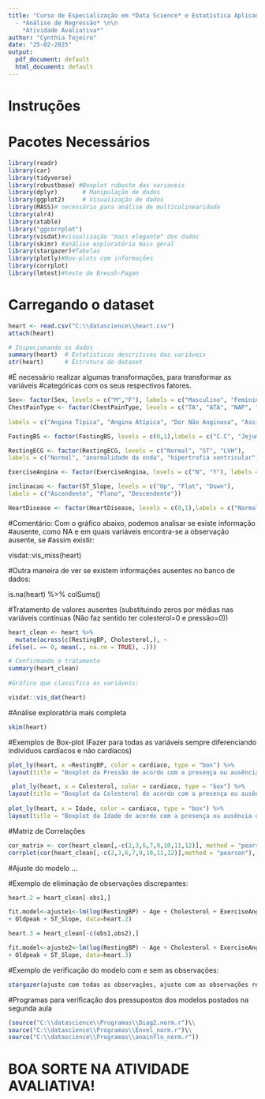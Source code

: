 ```yaml
---
title: "Curso de Especialização em *Data Science* e Estatística Aplicada Módulo IV
  - *Análise de Regressão* \n\n
    *Atividade Avaliativa*"
author: "Cynthia Tojeiro"
date: "25-02-2025"
output:
  pdf_document: default
  html_document: default
---
```


# Instruções
\begin{itemize}
\item O desenvolvimento desta atividade deve ser realizada de forma individual ou em dupla.
\item Deve-se completar o arquivo Rmd enviado na atividade.
\item É necessário devolver o arquivo em Rmd e em pdf.
\item Valor da atividade: 10 pontos.
\item Use o código em anexo como base.
\item A atividade deve conter todas as etapas abaixo com conclusões.
\end{itemize}

\textbf{- O conjunto de dados trata-se de 11 características clínicas utilizadas para a previsão de possíveis eventos relacionados a pressão arterial.}

\begin{itemize}
\item  A hipertensão arterial (HA) representa o principal fator de risco para desenvolvimento de doenças cardiovasculares e mortalidade em todo
o mundo. É uma doença multifatorial, caracterizada e diagnosticada por níveis elevados e sustentados de pressão arterial (PA), possuindo,
como critério clínico, em indivíduos maiores de 18 anos, níveis tensionais iguais ou maiores a 140 mmHg × 90 mmHg1. 
\item Há diversos fatores que podem ser responsáveis pelo desenvolvimento da doença. Entre eles podemos citar: idade, sexo, colesterol, açúcar no sangue em jejum, doença cardíaca, entre outros. O objetivo nesse trabalho é verificar dentre as variáveis disponíveis quais delas podem contribuir para a hipertensão arterial(RestingBP).
\item Nesse estudo foram utilizados dados relacionados
à variável dependente (pressão arterial) e
às seguintes variáveis independentes: idade, sexo, colesterol sérico, açúcar no sangue em jejum, resultados de eletrocardiograma, doenças cardíacas , angina induzida por exercícios, frequência cardíaca, “OldPeak” e “ST” que é relacionada a inclinação do segmento ST do exercício de pico.
\end{itemize}

\textbf{- Questões para a atividade avaliativa:}


\begin{enumerate}

\item (0.5 pts.) Realizar a Análise Descritiva dos Dados:
Para se familiarizar com os dados, faça uma boa caracterização de todas as variáveis quantitativas e qualitativas do arquivo, uma a uma, usando medidas resumo adequados a cada variável. Comente!
\item (0.5 pts.) Faça uma análise descritiva gráfica dos dados usando boxplots e diagramas de dispersão. Comente!
\item (0.5 pts.) Calcule  correlações lineares de Pearson entre as variáveis contínuas (faça um gráfico de correlações), comente.
\item (0.5 pt.) Proponha um modelo de regressão normal linear com todas as variáveis explicativas.Comente!
\item (0.8 pts.) Faça uma análise de Multicolinearidade. Comente!
\item (0.8 pts.) Aplique o método do StepWise para verificar qual o melhor ajuste. Comente!
\item (0.8 pts.) No modelo escolhido pelo StepWise faça a interpretação dos parâmetros.
\item  (0.8 pts.)Faça uma anova entre os 2 modelos, com todas as variáveis e aquele com as variáveis dependentes escolhidas pelo StepWise. Comente! 
\item (0.8 pts.) Para o modelo escolhido em 5) aplicar as análises de resíduos
verificando as condições de normalidade e heterocedasticidade (Usar os programas postados na segunda aula).Comente todas elas!
\item (0.8 pts.) Caso algum pressuposto do modelo de regressão normal linear falhe, tente fazer alguma transformação (vistas em aula) com o objetivo de atingir os pressupostos do modelo. Comente!
\item (0.8 pts.) Caso nenhuma transformação funcione, tente utilizar Box-Cox.Comente!
\item (0.8 pts.) Eliminar individualmente os pontos mais discrepantes (se existirem), e verificar se houve mudança inferencial. Comente!
\item (0.8 pts.) Tente atingir a normalidade ao nível de significância de $10\%$. Comente! 
\item (0.8 pts.) Elaborar a conclusão.
\end{enumerate}



# Pacotes Necessários
```r
library(readr)
library(car)
library(tidyverse)
library(robustbase) #Boxplot robusto das variaveis
library(dplyr)       # Manipulação de dados
library(ggplot2)     # Visualização de dados
library(MASS)# necessário para análise de multicolinearidade
library(alr4)
library(xtable)
library("ggcorrplot")
library(visdat)#visualização "mais elegante" dos dados
library(skimr) #análise exploratória mais geral
library(stargazer)#Tabelas
library(plotly)#Box-plots com informações
library(corrplot)
library(lmtest)#teste de Breush-Pagan
```


# Carregando o dataset
```r
heart <- read.csv("C:\\datascience\\heart.csv")
attach(heart)

# Inspecionando os dados
summary(heart)  # Estatísticas descritivas das variáveis
str(heart)      # Estrutura do dataset

```
#É necessário realizar algumas transformações, para transformar as variáveis #categóricas com os seus respectivos fatores.

```r
Sex<- factor(Sex, levels = c("M","F"), labels = c("Masculino", "Feminino"))
ChestPainType <- factor(ChestPainType, levels = c("TA", "ATA", "NAP", "ASY"),
                        
labels = c("Angina Típica", "Angina Atípica", "Dor Não Anginosa", "Assintomática"))

FastingBS <- factor(FastingBS, levels = c(0,1),labels = c("C.C", "JejumBS > 120 mg/dl"))

RestingECG <- factor(RestingECG, levels = c("Normal", "ST", "LVH"),
labels = c("Normal", "anormalidade da onda", "hipertrofia ventricular"))

ExerciseAngina <- factor(ExerciseAngina, levels = c("N", "Y"), labels = c("Não", "Sim"))

inclinacao <- factor(ST_Slope, levels = c("Up", "Flat", "Down"), 
labels = c("Ascendente", "Plano", "Descendente"))

HeartDisease <- factor(HeartDisease, levels = c(0,1),labels = c("Normal", "Doença cardiaca"))

```


#Comentário: Com o gráfico abaixo, podemos analisar se existe informação #ausente, como NA e em quais variáveis encontra-se a observação ausente, se #assim existir:

visdat::vis_miss(heart)


#Outra maneira de ver se existem  informações ausentes no banco de dados:


is.na(heart) %>% 
  colSums() 
  
#Tratamento de valores ausentes (substituindo zeros por médias nas variáveis contínuas (Não faz sentido ter colesterol=0 e pressão=0))

```r
heart_clean <- heart %>%
  mutate(across(c(RestingBP, Cholesterol,), ~ 
ifelse(. == 0, mean(., na.rm = TRUE), .)))

# Confirmando o tratamento
summary(heart_clean)
  
#Gráfico que classifica as variáveis:

visdat::vis_dat(heart)
```


#Análise exploratória mais completa

```r
skim(heart)
```



#Exemplos de Box-plot (Fazer para todas as variáveis sempre diferenciando indivíduos cardíacos e não cardíacos) 

```r
plot_ly(heart, x =RestingBP, color = cardiaco, type = "box") %>% 
layout(title = "Boxplot da Pressão de acordo com a presença ou ausência de doença cardíaca")

 plot_ly(heart, x = Colesterol, color = cardiaco, type = "box") %>% 
layout(title = "Boxplot da Colesterol de acordo com a presença ou ausência de doença cardíaca")
 
plot_ly(heart, x = Idade, color = cardiaco, type = "box") %>% 
layout(title = "Boxplot da Idade de acordo com a presença ou ausência de doença cardíaca")

```

#Matriz de Correlações

```r

cor_matrix <- cor(heart_clean[,-c(2,3,6,7,9,10,11,12)], method = "pearson")
corrplot(cor(heart_clean[,-c(2,3,6,7,9,10,11,12)],method = "pearson"), method = "number")
```

#Ajuste do modelo ...


#Exemplo de eliminação de observações discrepantes: 

```r

heart.2 = heart_clean[-obs1,]

fit.model<-ajuste1<-lm(log(RestingBP) ~ Age + Cholesterol + ExerciseAngina
+ Oldpeak + ST_Slope, data=heart.2)

heart.3 = heart_clean[-c(obs1,obs2),]

fit.model<-ajuste2<-lm(log(RestingBP) ~ Age + Cholesterol + ExerciseAngina
+ Oldpeak + ST_Slope, data=heart.3)
``` 
#Exemplo de verificação do modelo com e sem as observações:

```r

stargazer(ajuste com todas as observações, ajuste com as observações retiradas, type = "text")
```

#Programas para verificação dos pressupostos dos modelos postados na segunda aula
```r
(source("C:\\datascience\\Programas\\Diag2.norm.r")\\
source("C:\\datascience\\Programas\\Envel_norm.r")\\
source("C:\\datascience\\Programas\\anainflu_norm.r"))
```


#  BOA SORTE NA ATIVIDADE AVALIATIVA!









